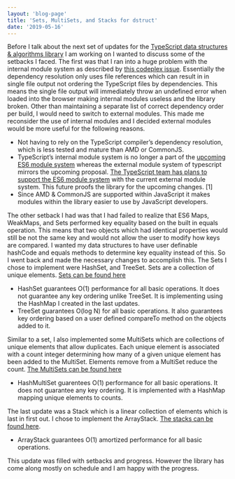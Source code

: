 ```yaml
---
layout: 'blog-page'
title: 'Sets, MultiSets, and Stacks for dstruct'
date: '2019-05-16'
---
```


Before I talk about the next set of updates for the [TypeScript data structures & algorithms library](https://github.com/codystebbins/dstruct) I am working on I wanted to discuss some of the setbacks I faced. The first was that I ran into a huge problem with the internal module system as described by [this codeplex issue](https://typescript.codeplex.com/workitem/913). Essentially the dependency resolution only uses file references which can result in in single file output not ordering the TypeScript files by dependencies. This means the single file output will immediately throw an undefined error when loaded into the browser making internal modules useless and the library broken. Other than maintaining a separate list of correct dependency order per build, I would need to switch to external modules. This made me reconsider the use of internal modules and I decided external modules would be more useful for the following reasons.

- Not having to rely on the TypeScript compiler’s dependency resolution, which is less tested and mature than AMD or CommonJS.
- TypeScript’s internal module system is no longer a part of the [upcoming ES6 module system](http://wiki.ecmascript.org/doku.php?id=harmony:modules) whereas the external module system of typescript mirrors the upcoming proposal. [The TypeScript team has plans to support the ES6 module system](https://typescript.codeplex.com/discussions/446695) with the current external module system. This future proofs the library for the upcoming changes. [1]
- Since AMD & CommonJS are supported within JavaScript it makes modules within the library easier to use by JavaScript developers.

The other setback I had was that I had failed to realize that ES6 Maps, WeakMaps, and Sets performed key equality based on the built in equals operation. This means that two objects which had identical properties would still be not the same key and would not allow the user to modify how keys are compared. I wanted my data structures to have user definable hashCode and equals methods to determine key equality instead of this. So I went back and made the necessary changes to accomplish this.
The Sets I chose to implement were HashSet, and TreeSet. Sets are a collection of unique elements. [Sets can be found here](https://github.com/codystebbins/dstruct/tree/master/lib/structures/sets)

- HashSet guarantees O(1) performance for all basic operations. It does not guarantee any key ordering unlike TreeSet. It is implementing using the HashMap I created in the last updates.
- TreeSet guarantees O(log N) for all basic operations. It also guarantees key ordering based on a user defined compareTo method on the objects added to it.

Similar to a set, I also implemented some MultiSets which are collections of unique elements that allow duplicates. Each unique element is associated with a count integer determining how many of a given unique element has been added to the MultiSet. Elements remove from a MultiSet reduce the count. [The MultiSets can be found here](https://github.com/codystebbins/dstruct/tree/master/lib/structures/multiSets)

- HashMultiSet guarentees O(1) performance for all basic operations. It does not guarantee any key ordering. It is implemented with a HashMap mapping unique elements to counts.

The last update was a Stack which is a linear collection of elements which is last in first out. I chose to implement the ArrayStack. [The stacks can be found here](https://github.com/codystebbins/dstruct/tree/master/lib/structures/stacks).

- ArrayStack guarantees O(1) amortized performance for all basic operations.

This update was filled with setbacks and progress. However the library has come along mostly on schedule and I am happy with the progress.
